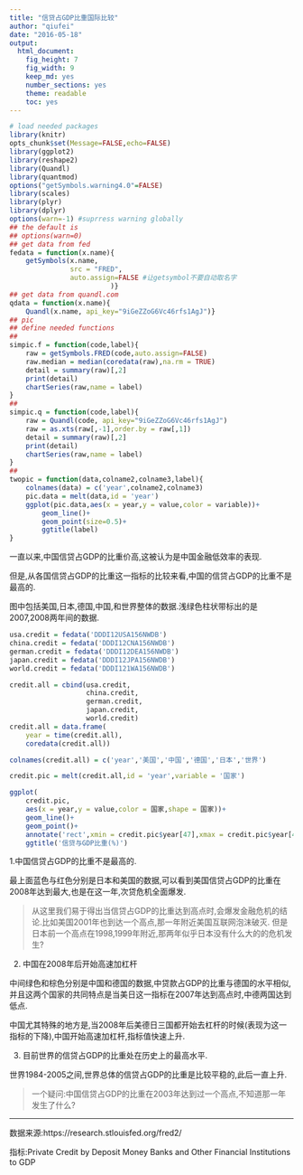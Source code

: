 ```yaml
---
title: "信贷占GDP比重国际比较"
author: "qiufei"
date: "2016-05-18"
output: 
  html_document: 
    fig_height: 7
    fig_width: 9
    keep_md: yes
    number_sections: yes
    theme: readable
    toc: yes
---
```


```r

# load needed packages
library(knitr)
opts_chunk$set(Message=FALSE,echo=FALSE)
library(ggplot2)
library(reshape2)
library(Quandl)
library(quantmod)
options("getSymbols.warning4.0"=FALSE)
library(scales)
library(plyr)
library(dplyr)
options(warn=-1) #suprress warning globally
## the default is
## options(warn=0)
## get data from fed
fedata = function(x.name){
    getSymbols(x.name,
               src = "FRED",
               auto.assign=FALSE #让getsymbol不要自动取名字
                         )}
## get data from quandl.com
qdata = function(x.name){
    Quandl(x.name, api_key="9iGeZZoG6Vc46rfs1AgJ")}
## pic
## define needed functions
## 
simpic.f = function(code,label){
    raw = getSymbols.FRED(code,auto.assign=FALSE)
    raw.median = median(coredata(raw),na.rm = TRUE)
    detail = summary(raw)[,2]
    print(detail)
    chartSeries(raw,name = label)
}
## 
simpic.q = function(code,label){
    raw = Quandl(code, api_key="9iGeZZoG6Vc46rfs1AgJ")
    raw = as.xts(raw[,-1],order.by = raw[,1])
    detail = summary(raw)[,2]
    print(detail)
    chartSeries(raw,name = label)
}
##
twopic = function(data,colname2,colname3,label){
    colnames(data) = c('year',colname2,colname3)
    pic.data = melt(data,id = 'year')
    ggplot(pic.data,aes(x = year,y = value,color = variable))+
        geom_line()+
        geom_point(size=0.5)+
        ggtitle(label)
}


```

一直以来,中国信贷占GDP的比重价高,这被认为是中国金融低效率的表现.

但是,从各国信贷占GDP的比重这一指标的比较来看,中国的信贷占GDP的比重不是最高的.

图中包括美国,日本,德国,中国,和世界整体的数据.浅绿色柱状带标出的是2007,2008两年间的数据.


```r

usa.credit = fedata('DDDI12USA156NWDB')
china.credit = fedata('DDDI12CNA156NWDB')
german.credit = fedata('DDDI12DEA156NWDB')
japan.credit = fedata('DDDI12JPA156NWDB')
world.credit = fedata('DDDI121WA156NWDB')

credit.all = cbind(usa.credit,
                   china.credit,
                   german.credit,
                   japan.credit,
                   world.credit)
credit.all = data.frame(
    year = time(credit.all),
    coredata(credit.all))

colnames(credit.all) = c('year','美国','中国','德国','日本','世界')

credit.pic = melt(credit.all,id = 'year',variable = '国家')

ggplot(
    credit.pic,
    aes(x = year,y = value,color = 国家,shape = 国家))+
    geom_line()+
    geom_point()+
    annotate('rect',xmin = credit.pic$year[47],xmax = credit.pic$year[48],ymin = 0,ymax = 200,alpha=0.1,fill = 'green')+
    ggtitle('信贷与GDP比重(%)') 

```



1.中国信贷占GDP的比重不是最高的.

最上面蓝色与红色分别是日本和美国的数据,可以看到美国信贷占GDP的比重在2008年达到最大,也是在这一年,次贷危机全面爆发.

>从这里我们易于得出当信贷占GDP的比重达到高点时,会爆发金融危机的结论.比如美国2001年也到达一个高点,那一年附近美国互联网泡沫破灭.
>但是日本前一个高点在1998,1999年附近,那两年似乎日本没有什么大的的危机发生?

2. 中国在2008年后开始高速加杠杆

中间绿色和棕色分别是中国和德国的数据,中贷款占GDP的比重与德国的水平相似,并且这两个国家的共同特点是当美日这一指标在2007年达到高点时,中德两国达到低点.

中国尤其特殊的地方是,当2008年后美德日三国都开始去杠杆的时候(表现为这一指标的下降),中国开始高速加杠杆,指标值快速上升.

3. 目前世界的信贷占GDP的比重处在历史上的最高水平.

世界1984-2005之间,世界总体的信贷占GDP的比重是比较平稳的,此后一直上升.

> 一个疑问:中国信贷占GDP的比重在2003年达到过一个高点,不知道那一年发生了什么?


---

数据来源:https://research.stlouisfed.org/fred2/

指标:Private Credit by Deposit Money Banks and Other Financial Institutions to GDP



